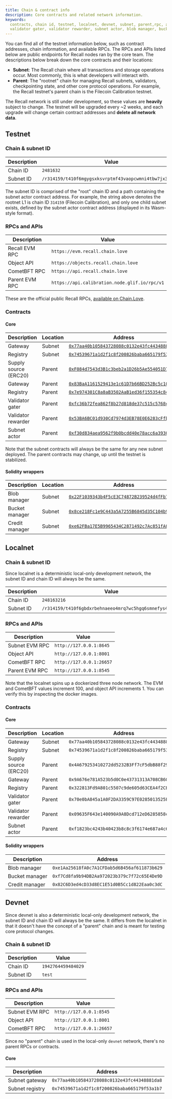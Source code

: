 ```yaml
---
title: Chain & contract info
description: Core contracts and related network information.
keywords:
  contracts, chain id, testnet, localnet, devnet, subnet, parent,rpc, api, gateway, registry,
  validator gater, validator rewarder, subnet actor, blob manager, bucket manager, credit manager
---
```


You can find all of the testnet information below, such as contract addresses, chain information,
and available RPCs. The RPCs and APIs listed below are public endpoints for Recall nodes ran by the
core team. The descriptions below break down the core contracts and their locations:

- **Subnet**: The Recall chain where all transactions and storage operations occur. Most commonly,
  this is what developers will interact with.
- **Parent**: The "rootnet" chain for managing Recall subnets, validators, checkpointing state, and
  other core protocol operations. For example, the Recall testnet's parent chain is the Filecoin
  Calibration testnet.

<Callout type="warn">

The Recall network is still under development, so these values are **heavily** subject to change.
The testnet will be upgraded every ~2 weeks, and each upgrade will change certain contract addresses
and **delete all network data**.

</Callout>

## Testnet

### Chain & subnet ID

| Description | Value                                                   |
| ----------- | ------------------------------------------------------- |
| Chain ID    | `2481632`                                               |
| Subnet ID   | `/r314159/t410f6mgygsxksvrptmf43vaopcwmni4tbw7jx3mo4gi` |

The subnet ID is comprised of the "root" chain ID and a path containing the subnet actor contract
address. For example, the string above denotes the rootnet L1 is chain ID `314159` (Filecoin
Calibration), and only one child subnet exists, defined by the subnet actor contract address
(displayed in its Wasm-style format).

### RPCs and APIs

| Description    | Value                                         |
| -------------- | --------------------------------------------- |
| Recall EVM RPC | `https://evm.recall.chain.love`               |
| Object API     | `https://objects.recall.chain.love`           |
| CometBFT RPC   | `https://api.recall.chain.love`               |
| Parent EVM RPC | `https://api.calibration.node.glif.io/rpc/v1` |

<Callout type="info">

These are the official public Recall RPCs, [available on Chain.Love](https://recall.chain.love/).

</Callout>

### Contracts

#### Core

| Description           | Location | Address                                                                                                                                    |
| --------------------- | -------- | ------------------------------------------------------------------------------------------------------------------------------------------ |
| Gateway               | Subnet   | [`0x77aa40b105843728088c0132e43fc44348881da8`](https://explorer.testnet.recall.network/address/0x77aa40b105843728088c0132e43fc44348881da8) |
| Registry              | Subnet   | [`0x74539671a1d2f1c8f200826baba665179f53a1b7`](https://explorer.testnet.recall.network/address/0x74539671a1d2f1c8f200826baba665179f53a1b7) |
| Supply source (ERC20) | Parent   | [`0xF084d7543d3B1c3beb2a1D26b5Ae554051D797F9`](https://calibration.filfox.info/en/address/0xF084d7543d3B1c3beb2a1D26b5Ae554051D797F9)      |
| Gateway               | Parent   | [`0x83BaA1161529413e1c61D7b66BD252Bc5c10A6Cd`](https://calibration.filfox.info/en/address/0x83BaA1161529413e1c61D7b66BD252Bc5c10A6Cd)      |
| Registry              | Parent   | [`0x7e974301C8a8aB3502AaB1ed36f155354c84505f`](https://calibration.filfox.info/en/address/0x7e974301C8a8aB3502AaB1ed36f155354c84505f)      |
| Validator gater       | Parent   | [`0xfc36b72fea862f8b27d818de37c515c5768cf6b6`](https://calibration.filfox.info/en/address/0xfc36b72fea862f8b27d818de37c515c5768cf6b6)      |
| Validator rewarder    | Parent   | [`0x53BA6BC01d930Cd7974d3EB78E0E6283cFfbdD70`](https://calibration.filfox.info/en/address/0x53BA6BC01d930Cd7974d3EB78E0E6283cFfbdD70)      |
| Subnet actor          | Parent   | [`0xf30d834aea9562f9b0bcdd40e78acc6a3930dbe9`](https://calibration.filfox.info/en/address/0xf30d834aea9562f9b0bcdd40e78acc6a3930dbe9)      |

Note that the subnet contracts will always be the same for any new subnet deployed. The parent
contracts may change, up until the testnet is stabilized.

#### Solidity wrappers

| Description    | Location | Address                                                                                                                                    |
| -------------- | -------- | ------------------------------------------------------------------------------------------------------------------------------------------ |
| Blob manager   | Subnet   | [`0x22F1039343b4F5cE3C74872B239524d4fFb7CABF`](https://explorer.testnet.recall.network/address/0x22F1039343b4F5cE3C74872B239524d4fFb7CABF) |
| Bucket manager | Subnet   | [`0x8ce218Fc1e9C443a5A7255B6845d35C104b91516`](https://explorer.testnet.recall.network/address/0x8ce218Fc1e9C443a5A7255B6845d35C104b91516) |
| Credit manager | Subnet   | [`0xe62FBa17E5B9965434C2871492c7Ac851fA8BAF7`](https://explorer.testnet.recall.network/address/0xe62FBa17E5B9965434C2871492c7Ac851fA8BAF7) |

## Localnet

### Chain & subnet ID

Since localnet is a deterministic local-only development network, the subnet ID and chain ID will
always be the same.

| Description | Value                                                   |
| ----------- | ------------------------------------------------------- |
| Chain ID    | `248163216`                                             |
| Subnet ID   | `/r314159/t410f6gbdxrbehnaeeo4mrq7wc5hgq6smnefys4qanwi` |

### RPCs and APIs

| Description    | Value                    |
| -------------- | ------------------------ |
| Subnet EVM RPC | `http://127.0.0.1:8645`  |
| Object API     | `http://127.0.0.1:8001`  |
| CometBFT RPC   | `http://127.0.0.1:26657` |
| Parent EVM RPC | `http://127.0.0.1:8545`  |

Note that the localnet spins up a dockerized three node network. The EVM and CometBFT values
increment 100, and object API increments 1. You can verify this by inspecting the docker images.

### Contracts

#### Core

| Description           | Location | Address                                      |
| --------------------- | -------- | -------------------------------------------- |
| Gateway               | Subnet   | `0x77aa40b105843728088c0132e43fc44348881da8` |
| Registry              | Subnet   | `0x74539671a1d2f1c8f200826baba665179f53a1b7` |
| Supply source (ERC20) | Parent   | `0x4A679253410272dd5232B3Ff7cF5dbB88f295319` |
| Gateway               | Parent   | `0x9A676e781A523b5d0C0e43731313A708CB607508` |
| Registry              | Parent   | `0x322813Fd9A801c5507c9de605d63CEA4f2CE6c44` |
| Validator gater       | Parent   | `0x70e0bA845a1A0F2DA3359C97E0285013525FFC49` |
| Validator rewarder    | Parent   | `0x09635F643e140090A9A8Dcd712eD6285858ceBef` |
| Subnet actor          | Parent   | `0xf1823bc4243b40423b8c8c3f6174e687a4c690b8` |

#### Solidity wrappers

| Description    | Address                                      |
| -------------- | -------------------------------------------- |
| Blob manager   | `0xe1Aa25618fA0c7A1CFDab5d6B456af611873b629` |
| Bucket manager | `0xf7Cd8fa9b94DB2Aa972023b379c7f72c65E4De9D` |
| Credit manager | `0x82C6D3ed4cD33d8EC1E51d0B5Cc1d822Eaa0c3dC` |

## Devnet

Since devnet is also a deterministic local-only development network, the subnet ID and chain ID will
always be the same. It differs from the localnet in that it doesn't have the concept of a "parent"
chain and is meant for testing core protocol changes.

### Chain & subnet ID

| Description | Value              |
| ----------- | ------------------ |
| Chain ID    | `1942764459484029` |
| Subnet ID   | `test`             |

### RPCs and APIs

| Description    | Value                    |
| -------------- | ------------------------ |
| Subnet EVM RPC | `http://127.0.0.1:8545`  |
| Object API     | `http://127.0.0.1:8001`  |
| CometBFT RPC   | `http://127.0.0.1:26657` |

<Callout type="info">

Since no "parent" chain is used in the local-only `devnet` network, there's no parent RPCs or
contracts.

</Callout>

#### Core

| Description     | Address                                      |
| --------------- | -------------------------------------------- |
| Subnet gateway  | `0x77aa40b105843728088c0132e43fc44348881da8` |
| Subnet registry | `0x74539671a1d2f1c8f200826baba665179f53a1b7` |
